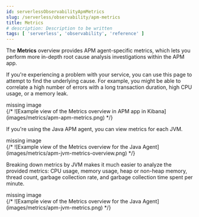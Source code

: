 ```yaml
---
id: serverlessObservabilityApmMetrics
slug: /serverless/observability/apm-metrics
title: Metrics
# description: Description to be written
tags: [ 'serverless', 'observability', 'reference' ]
---
```



<div id="metrics"></div>

The **Metrics** overview provides APM agent-specific metrics,
which lets you perform more in-depth root cause analysis investigations within the APM app.

If you're experiencing a problem with your service, you can use this page to attempt to find the underlying cause.
For example, you might be able to correlate a high number of errors with a long transaction duration, high CPU usage, or a memory leak.

<div style={{ backgroundColor: "#F1F4FA", width: "100%", height: "250px", textAlign: "center", paddingTop: "110px", marginBottom: "20px" }}><DocIcon type="image" title="missing image"/> missing image</div>
{/* ![Example view of the Metrics overview in APM app in Kibana](images/metrics/apm-apm-metrics.png) */}

If you're using the Java APM agent, you can view metrics for each JVM.

<div style={{ backgroundColor: "#F1F4FA", width: "100%", height: "250px", textAlign: "center", paddingTop: "110px", marginBottom: "20px" }}><DocIcon type="image" title="missing image"/> missing image</div>
{/* ![Example view of the Metrics overview for the Java Agent](images/metrics/apm-jvm-metrics-overview.png) */}

Breaking down metrics by JVM makes it much easier to analyze the provided metrics:
CPU usage, memory usage, heap or non-heap memory,
thread count, garbage collection rate, and garbage collection time spent per minute.

<div style={{ backgroundColor: "#F1F4FA", width: "100%", height: "250px", textAlign: "center", paddingTop: "110px", marginBottom: "20px" }}><DocIcon type="image" title="missing image"/> missing image</div>
{/* ![Example view of the Metrics overview for the Java Agent](images/metrics/apm-jvm-metrics.png) */}

